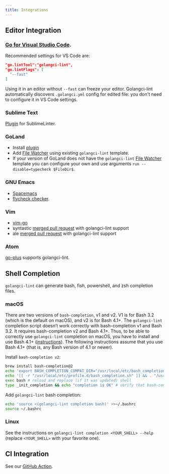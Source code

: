 ```yaml
---
title: Integrations
---
```


## Editor Integration

###  [Go for Visual Studio Code](https://marketplace.visualstudio.com/items?itemName=ms-vscode.Go).

Recommended settings for VS Code are:

```json
"go.lintTool":"golangci-lint",
"go.lintFlags": [
  "--fast"
]
```

Using it in an editor without `--fast` can freeze your editor.
Golangci-lint automatically discovers `.golangci.yml` config for edited file: you don't need to configure it in VS Code settings.

### Sublime Text

[Plugin](https://github.com/SublimeLinter/SublimeLinter-golangcilint) for SublimeLinter.

### GoLand

- Install [plugin](https://plugins.jetbrains.com/plugin/12496-go-linter)
- Add [File Watcher](https://www.jetbrains.com/help/go/settings-tools-file-watchers.html) using existing `golangci-lint` template.
- If your version of GoLand does not have the `golangci-lint` [File Watcher](https://www.jetbrains.com/help/go/settings-tools-file-watchers.html) template you can configure your own and use arguments `run --disable=typecheck $FileDir$`.

### GNU Emacs

- [Spacemacs](https://github.com/syl20bnr/spacemacs/blob/develop/layers/+lang/go/README.org#linting)
- [flycheck checker](https://github.com/weijiangan/flycheck-golangci-lint).

### Vim

- [vim-go](https://github.com/fatih/vim-go)
- syntastic [merged pull request](https://github.com/vim-syntastic/syntastic/pull/2190) with golangci-lint support
- ale [merged pull request](https://github.com/w0rp/ale/pull/1890) with golangci-lint support

### Atom

[go-plus](https://atom.io/packages/go-plus) supports golangci-lint.

## Shell Completion

`golangci-lint` can generate bash, fish, powershell, and zsh completion files.

### macOS

There are two versions of `bash-completion`, v1 and v2. V1 is for Bash 3.2 (which is the default on macOS), and v2 is for Bash 4.1+. The `golangci-lint` completion script doesn’t work correctly with bash-completion v1 and Bash 3.2. It requires bash-completion v2 and Bash 4.1+. Thus, to be able to correctly use `golangci-lint` completion on macOS, you have to install and use Bash 4.1+ ([instructions](https://itnext.io/upgrading-bash-on-macos-7138bd1066ba)). The following instructions assume that you use Bash 4.1+ (that is, any Bash version of 4.1 or newer).

Install `bash-completion v2`:

```bash
brew install bash-completion@2
echo 'export BASH_COMPLETION_COMPAT_DIR="/usr/local/etc/bash_completion.d"' >>~/.bashrc
echo '[[ -r "/usr/local/etc/profile.d/bash_completion.sh" ]] && . "/usr/local/etc/profile.d/bash_completion.sh"' >>~/.bashrc
exec bash # reload and replace (if it was updated) shell
type _init_completion && echo "completion is OK" # verify that bash-completion v2 is correctly installed
```

Add `golangci-lint` bash completion:

```bash
echo 'source <(golangci-lint completion bash)' >>~/.bashrc
source ~/.bashrc
```

### Linux

See the instructions on `golangci-lint completion <YOUR_SHELL> --help` (replace `<YOUR_SHELL>` with your favorite one).

## CI Integration

See our [GitHub Action](/usage/install#github-actions).

